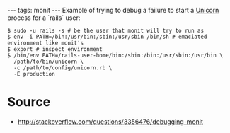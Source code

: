 ---
tags: monit
---
Example of trying to debug a failure to start a [[Unicorn]] process for a `rails` user:

<pre lang="shell">$ sudo -u rails -s # be the user that monit will try to run as
$ env -i PATH=/bin:/usr/bin:/sbin:/usr/sbin /bin/sh # emaciated environment like monit's
$ export # inspect environment
$ /bin/env PATH=/rails-user-home/bin:/sbin:/bin:/usr/sbin:/usr/bin \
  /path/to/bin/unicorn \
  -c /path/to/config/unicorn.rb \
  -E production</pre>

= Source =

* http://stackoverflow.com/questions/3356476/debugging-monit
